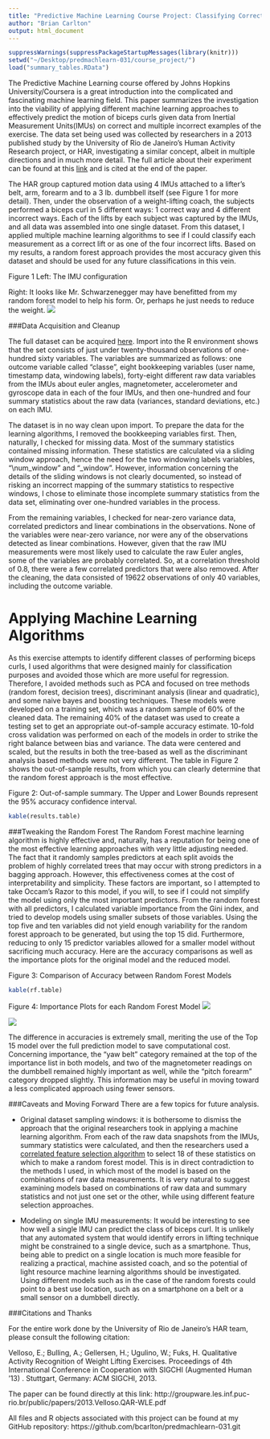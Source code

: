 ```yaml
---
title: "Predictive Machine Learning Course Project: Classifying Correct and Incorrect Biceps Curls from Inertial Measurement Unit data"
author: "Brian Carlton"
output: html_document
---
```

```r
suppressWarnings(suppressPackageStartupMessages(library(knitr)))
setwd("~/Desktop/predmachlearn-031/course_project/")
load("summary_tables.RData")
```

The Predictive Machine Learning course offered by Johns Hopkins University/Coursera is a great introduction into the complicated and fascinating machine learning field.  This paper summarizes the investigation into the viability of applying different machine learning approaches to effectively predict the motion of biceps curls given data from Inertial Measurement Units(IMUs) on correct and multiple incorrect examples of the exercise.  The data set being used was collected by researchers in a 2013 published study by the University of Rio de Janeiro's Human Activity Research project, or HAR, investigating a similar concept, albeit in multiple directions and in much more detail.  The full article about their experiment can be found at this [link](http://groupware.les.inf.puc-rio.br/public/papers/2013.Velloso.QAR-WLE.pdf) and is cited at the end of the paper.

The HAR group captured motion data using 4 IMUs attached to a lifter's belt, arm, forearm and to a 3 lb. dumbbell itself (see Figure 1 for more detail). Then, under the observation of a weight-lifting coach, the subjects performed a biceps curl in 5 different ways: 1 correct way and 4 different incorrect ways.  Each of the lifts by each subject was captured by the IMUs, and all data was assembled into one single dataset. From this dataset, I applied multiple machine learning algorithms to see if I could classify each measurement as a correct lift or as one of the four incorrect lifts. Based on my results, a random forest approach provides the most accuracy given this dataset and should be used for any future classifications in this vein.

Figure 1 
Left: The IMU configuration

Right: It looks like Mr. Schwarzenegger may have benefitted from my random forest model to help his form.  Or, perhaps he just needs to reduce the weight.
![](/home/bc/Desktop/predmachlearn-031/course_project/sensor&arnold.jpg)


###Data Acquisition and Cleanup

The full dataset can be acquired [here](https://d396qusza40orc.cloudfront.net/predmachlearn/pml-training.csv).  Import into the R environment shows that the set consists of just under twenty-thousand observations of one-hundred sixty variables.  The variables are summarized as follows: one outcome variable called "classe", eight bookkeeping variables (user name, timestamp data, windowing labels), forty-eight different raw data variables from the IMUs about euler angles, magnetometer, accelerometer and gyroscope data in each of the four IMUs, and then one-hundred and four summary statistics about the raw data (variances, standard deviations, etc.) on each IMU.

The dataset is in no way clean upon import.  To prepare the data for the learning algorithms, I removed the bookkeeping variables first.  Then, naturally, I checked for missing data. Most of the summary statistics contained missing information.  These statistics are calculated via a sliding window approach, hence the need for the two windowing labels variables, "\num_window" and "\new_window".  However, information concerning the details of the sliding windows is not clearly documented, so instead of risking an incorrect mapping of the summary statistics to respective windows, I chose to eliminate those incomplete summary statistics from the data set, eliminating over one-hundred variables in the process.

From the remaining variables, I checked for near-zero variance data, correlated predictors and linear combinations in the observations.  None of the variables were near-zero variance, nor were any of the observations detected as linear combinations.  However, given that the raw IMU measurements were most likely used to calculate the raw Euler angles, some of the variables are probably correlated. So, at a correlation threshold of 0.8, there were a few correlated predictors that were also removed. After the cleaning, the data consisted of 19622 observations of only 40 variables, including the outcome variable.

Applying Machine Learning Algorithms
=====================================
As this exercise attempts to identify different classes of performing biceps curls, I used algorithms that were designed mainly for classification purposes and avoided those which are more useful for regression.  Therefore, I avoided methods such as PCA and focused on tree methods (random forest, decision trees), discriminant analysis (linear and quadratic), and some naive bayes and boosting techniques.  These models were developed on a training set, which was a random sample of 60% of the cleaned data.  The remaining 40% of the dataset was used to create a testing set to get an appropriate out-of-sample accuracy estimate.  10-fold cross validation was performed on each of the models in order to strike the right balance between bias and variance.  The data were centered and scaled, but the results in both the tree-based as well as the discriminant analysis based methods were not very different.  The table in Figure 2 shows the out-of-sample results, from which you can clearly determine that the random forest approach is the most effective.

Figure 2: Out-of-sample summary.  The Upper and Lower Bounds represent the 95% accuracy confidence interval.
```r
kable(results.table)
```


###Tweaking the Random Forest
The Random Forest machine learning algorithm is highly effective and, naturally, has a reputation for being one of the most effective learning approaches with very little adjusting needed.  The fact that it randomly samples predictors at each split avoids the problem of highly correlated trees that may occur with strong predictors in a bagging approach.  However, this effectiveness comes at the cost of interpretability and simplicity.  These factors are important, so I attempted to take Occam's Razor to this model, if you will, to see if I could not simplify the model using only the most important predictors.  From the random forest with all predictors, I calculated variable importance from the Gini index, and tried to develop models using smaller subsets of those variables.  Using the top five and ten variables did not yield enough variability for the random forest approach to be generated, but using the top 15 did.  Furthermore, reducing to only 15 predictor variables allowed for a smaller model without sacrificing much accuracy. Here are the accuracy comparisons as well as the importance plots for the original model and the reduced model.

Figure 3: Comparison of Accuracy between Random Forest Models
```r
kable(rf.table)
```

Figure 4: Importance Plots for each Random Forest Model
![](/home/bc/Desktop/predmachlearn-031/course_project/rf_all_importance_plot.png)

![](/home/bc/Desktop/predmachlearn-031/course_project/rf_top15_importance_plot.png)

The difference in accuracies is extremely small, meriting the use of the Top 15 model over the full prediction model to save computational cost. Concerning importance, the "yaw belt" category remained at the top of the importance list in both models, and two of the magnetometer readings on the dumbbell remained highly important as well, while the "pitch forearm" category dropped slightly. This information may be useful in moving toward a less complicated approach using fewer sensors.

###Caveats and Moving Forward
There are a few topics for future analysis.

* Original dataset sampling windows:  it is bothersome to dismiss the approach that the original researchers took in applying a machine learning algorithm.  From each of the raw data snapshots from the IMUs, summary statistics were calculated, and then the researchers used a [correlated feature selection algorithm](http://www.cs.waikato.ac.nz/~mhall/thesis.pdf) to select 18 of these statistics on which to make a random forest model.  This is in direct contradiction to the methods I used, in which most of the model is based on the combinations of raw data measurements.  It is very natural to suggest examining models based on combinations of raw data and summary statistics and not just one set or the other, while using different feature selection approaches.

* Modeling on single IMU measurements: It would be interesting to see how well a single IMU can predict the class of biceps curl.  It is unlikely that any automated system that would identify errors in lifting technique might be constrained to a single device, such as a smartphone.  Thus, being able to predict on a single location is much more feasible for realizing a practical, machine assisted coach, and so the potential of light resource machine learning algorithms should be investigated. Using different models such as in the case of the random forests could point to a best use location, such as on a smartphone on a belt or a small sensor on a dumbbell directly.

###Citations and Thanks

For the entire work done by the University of Rio de Janeiro's HAR team, please consult the following citation:

Velloso, E.; Bulling, A.; Gellersen, H.; Ugulino, W.; Fuks, H. Qualitative Activity Recognition of Weight Lifting Exercises. Proceedings of 4th International Conference in Cooperation with SIGCHI (Augmented Human '13) . Stuttgart, Germany: ACM SIGCHI, 2013.

The paper can be found directly at this link: http://groupware.les.inf.puc-rio.br/public/papers/2013.Velloso.QAR-WLE.pdf

All files and R objects associated with this project can be found at my GitHub repository:
https://github.com/bcarlton/predmachlearn-031.git
